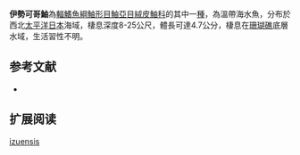 {{Speciesbox
| name = 伊勢可哥鮋
| status = NE
| status_system = IUCN3.1
| genus = Cocotropus
| species = izuensis
| authority = Imamura, Aizawa & Shinohara, 2010 
| synonyms = 
}}
'''伊勢可哥鮋'''為[[輻鰭魚綱|輻鰭魚綱]][[鮋形目|鮋形目]][[鮋亞目|鮋亞目]][[絨皮鮋科|絨皮鮋科]]的其中一[[種|種]]，為溫帶海水魚，分布於西北[[太平洋|太平洋]][[日本|日本]]海域，棲息深度8-25公尺，體長可達4.7公分，棲息在[[珊瑚礁|珊瑚礁]]底層水域，生活習性不明。
==参考文献==
*{{FishBase_species|genus=Cocotropus|species=izuensis|year=2014|month=6}}

== 扩展阅读 ==
{{refbegin}}
{{wikispecies-inline|Cocotropus izuensis|伊勢可哥鮋}}
{{refend}}
{{Taxonbar|from=Q5630313}}

[[Category:可哥鮋屬|izuensis]]


{{鮋形目小作品}}